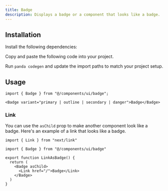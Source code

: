```yaml
---
title: Badge
description: Displays a badge or a component that looks like a badge.
---
```


<ComponentPreview name="badge-demo" />

## Installation

<Steps>

<Step>Install the following dependencies:</Step>

<PackageInstaller name="@radix-ui/react-slot" />

<Step>Copy and paste the following code into your project.</Step>

<ComponentSource name="badge.ts" type="recipe" />

<ComponentSource name="badge.tsx" type="component" />

<Step>Run `panda codegen` and update the import paths to match your project setup.</Step>

</Steps>

## Usage

```tsx
import { Badge } from "@/components/ui/badge";
```

```tsx
<Badge variant="primary | outline | secondary | danger">Badge</Badge>
```

### Link

You can use the `asChild` prop to make another component look like a badge. Here's an example of a link that looks like a badge.

```tsx
import { Link } from "next/link"

import { Badge } from "@/components/ui/badge"

export function LinkAsBadge() {
  return (
    <Badge asChild>
      <Link href="/">Badge</Link>
    </Badge>
  )
}
```
